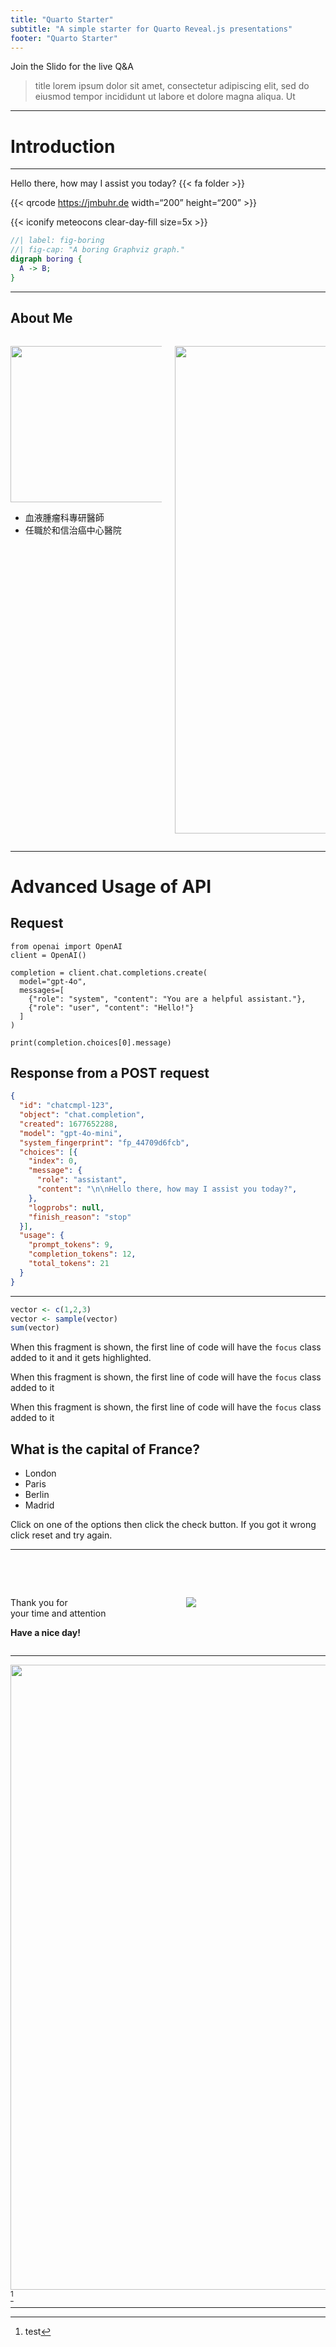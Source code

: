 ```yaml
---
title: "Quarto Starter"
subtitle: "A simple starter for Quarto Reveal.js presentations"
footer: "Quarto Starter"
---
```


::: {.r-fit-text}
Join the Slido for the live Q&A
:::

> title lorem ipsum dolor sit amet, consectetur adipiscing elit, sed do eiusmod tempor incididunt ut labore et dolore magna aliqua. Ut

---

# Introduction {data-stack-name="Introduction"}

---

Hello there, how may I assist you today? {{< fa folder >}}

{{< qrcode <https://jmbuhr.de> width="200" height="200" >}}

{{< iconify meteocons clear-day-fill size=5x >}}

``` .dot
//| label: fig-boring
//| fig-cap: "A boring Graphviz graph."
digraph boring {
  A -> B;
}
```

---

## About Me

:::: {.columns}

::: {.column width='50%'}

![](https://i.imgur.com/WC1sTsX.jpeg){height=250 .circle_img}

- 血液腫瘤科專研醫師
- 任職於和信治癌中心醫院

:::

::: {.column width='50%'}

![](https://i.imgur.com/ej46pHI.png){height=780}

:::

::::

---

# Advanced Usage of API {data-stack-name="Advanced Usage"}

## Request

```.python
from openai import OpenAI
client = OpenAI()

completion = client.chat.completions.create(
  model="gpt-4o",
  messages=[
    {"role": "system", "content": "You are a helpful assistant."},
    {"role": "user", "content": "Hello!"}
  ]
)

print(completion.choices[0].message)
```

## Response from a POST request

```.json
{
  "id": "chatcmpl-123",
  "object": "chat.completion",
  "created": 1677652288,
  "model": "gpt-4o-mini",
  "system_fingerprint": "fp_44709d6fcb",
  "choices": [{
    "index": 0,
    "message": {
      "role": "assistant",
      "content": "\n\nHello there, how may I assist you today?",
    },
    "logprobs": null,
    "finish_reason": "stop"
  }],
  "usage": {
    "prompt_tokens": 9,
    "completion_tokens": 12,
    "total_tokens": 21
  }
}
```

---

```r
vector <- c(1,2,3)
vector <- sample(vector)
sum(vector)
```

::: {.fragment .current-only data-code-focus="1"}
When this fragment is shown, the first line of code will have the `focus` class added to it and it gets highlighted.
:::

::: {.fragment .current-only data-code-focus="2"}
When this fragment is shown, the first line of code will have the `focus` class added to it
:::

::: {.fragment .current-only data-code-focus="1-3"}
When this fragment is shown, the first line of code will have the `focus` class added to it
:::

## What is the capital of France? {.quiz-question}

- London
- [Paris]{.correct}
- Berlin
- Madrid

::: footer
Click on one of the options then click the check button. If you got it wrong click reset and try again.
:::

---

<br>
<br>

:::: {.columns .v-center-container}

::: {.column width='70%'}

:::{.r-fit-text}
Thank you for <br>your time and attention
:::

**Have a nice day!**

:::

::: {.column width='60%' }

![](https://media.tenor.com/Q-OWuADzjMQAAAAC/burp-leo.gif){.lightbox}

:::

::::

---

![](https://media.tenor.com/Q-OWuADzjMQAAAAC/burp-leo.gif){height=1000} ^[test]

---
